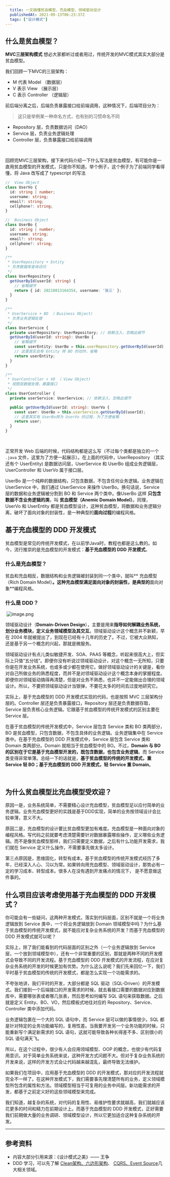 ```yaml
---
  title: 一文搞懂贫血模型、充血模型、领域驱动设计
  publishedAt: 2021-09-13T06:23:37Z
  tags: ["设计模式"]
---
```



## 什么是贫血模型？


**MVC三层架构模式** 想必大家都听过或者用过，传统开发的MVC模式其实大部分是贫血模型。
​

我们回顾一下MVC的三层架构：
​


- M 代表 Model （数据层）
- V 表示 View （展示层）
- C 表示 Controller （逻辑层）



前后端分离之后，后端负责暴露接口给前端调用，这种情况下，后端项目分为：
> 这只是举例某一种命名方式，也有别的习惯命名不同

- Repository 层，负责数据访问（DAO）
- Service 层，负责业务逻辑处理
- Controller 层，负责暴露接口给前端调用

​

回顾完MVC三层架构，接下来代码介绍一下什么写法是贫血模型，有可能你是一直用贫血模型的开发模式，只是你不知道。举个例子，这个例子为了前端同学看得懂，将 Java 改写成了 typescript 的写法
​

```typescript
//  View Object
class UserVo {
  id: string | number;
  username: string;
  email?: string;
  cellphone?: string;
}

//  Business Object
class UserBo {
  id: string | number;
  username: string;
  email?: string;
  cellphone?: string;
}

/**
 * UserRepository + Entity
 * 负责数据库查询访问
 */
class UserRepository {
  getUserById(userId: string) {
    // 省略细节
    return { id: 20210813164354, username: '张三' };
  }
}

/**
 * UserService + BO （ Business Object)
 * 负责业务逻辑处理
 */
class UserService {
  private userRepository: UserRepository; // 依赖注入，忽略此细节
  getUserById(userId: string): UserBo {
    // 省略细节
    const userEntity: UserBo = this.userRepository.getUserById(userId);
    // 这里其实会有 Entity 转 BO 的动作，省略
    return userEntity;
  }
}

/**
 * UserController + VO （ View Object)
 * 视图层数据处理，暴露接口
 */
class UserController {
  private userService: UserService; // 依赖注入，忽略此细节

  public getUserById(userId: string): UserVo {
    const user: UserBo = this.userService.getUserById(userId);
    // 这里其实有 UserBo转为 UserVo 的过程，为了方便省略
    return user;
  }
}

```
​

正常开发 Web 后端的时候，代码结构都是这么写（不过每个类都是独立的一个 `.java` 文件，这里为了方便一起展示）。在上面的代码中，UserRepository （其实还有个 UserEntity) 是数据访问层，UserService 和 UserBo 组成业务逻辑层，UserController 和 UserVo 属于接口层。


UserBo 是一个纯粹的数据结构，只包含数据，不包含任何业务逻辑。业务逻辑在 UserService 中，我们通过 UserService 来操作 UserBo。换句话说，Service 层的数据和业务逻辑被分割到 BO 和 Service 两个类中。像UserBo 这样 **只包含数据不含业务逻辑的类**，叫 **贫血模型（Anemic Domain Model）**。同理，UserVo 和 UserEntity 都是贫血模型设计，这种贫血模型，将数据和业务逻辑分离，破坏了面向对象的封装性，是一种典型的**面向过程**的编程风格。
​

## 基于充血模型的  DDD 开发模式


贫血模型是常见的传统开发模式，在以前学Java时，教程也都是这么教的。如今，流行推崇的是充血模型的开发模式：**基于充血模型的 DDD 开发模式**。
​

### 什么是充血模型？


贫血和充血相反，数据结构和业务逻辑被封装到同一个类中，就叫** 充血模型（Rich Domain Model）**。这种充血模型满足面向对象的封装性，是典型的**面向对象**编程风格。
​

### 什么是 DDD？

​
![image.png](https://cdn.nlark.com/yuque/0/2021/png/189420/1628848177951-356b0799-d6c6-4b51-bfc2-340f3949e6f7.png#clientId=u196149ca-3b04-4&from=paste&height=446&id=u98c5e9b0&margin=%5Bobject%20Object%5D&name=image.png&originHeight=372&originWidth=600&originalType=binary&ratio=1&size=51515&status=done&style=none&taskId=ub69fee19-48ca-46f1-adf9-fc4d1704ce0&width=719)
​

领域驱动设计（**Domain-Driven Design**），主要是用来**指导如何解耦业务系统，划分业务模块，定义业务领域模型及其交互**。领域驱动设计这个概念并不新颖，早在 2004 年就被提出了，到现在已经有十几年的历史了。不过，它被大众熟知，还是基于另一个概念的兴起，那就是微服务。
​

领域驱动设计有点儿类似敏捷开发、SOA、PAAS 等概念，听起来很高大上，但实际上只值“五分钱”。即便你没有听说过领域驱动设计，对这个概念一无所知，只要你是在开发业务系统，也或多或少都在使用它。做好领域驱动设计的关键是，看你对自己所做业务的熟悉程度，而并不是对领域驱动设计这个概念本身的掌握程度。即便你对领域驱动搞得再清楚，但是对业务不熟悉，也并不一定能做出合理的领域设计。所以，不要把领域驱动设计当银弹，不要花太多的时间去过度地研究它。
​

实际上，基于充血模型的 DDD 开发模式实现的代码，也是按照 MVC 三层架构分层的。Controller 层还是负责暴露接口，Repository 层还是负责数据存取，Service 层负责核心业务逻辑。它跟基于贫血模型的传统开发模式的区别主要在 Service 层。
​

在基于贫血模型的传统开发模式中，Service 层包含 Service 类和 BO 类两部分，BO 是贫血模型，只包含数据，不包含具体的业务逻辑。业务逻辑集中在 Service 类中。在基于充血模型的 DDD 开发模式中，Service 层包含 Service 类和 Domain 类两部分。Domain 就相当于贫血模型中的 BO。不过，**Domain 与 BO 的区别在于它是基于充血模型开发的，既包含数据，也包含业务逻辑**。而 Service 类变得非常单薄。总结一下的话就是，**基于贫血模型的传统的开发模式，重 Service 轻 BO；基于充血模型的 DDD 开发模式，轻 Service 重 Domain**。
​

​

## 为什么贫血模型比充血模型受欢迎？


原因一是，业务系统简单，不需要精心设计充血模型，贫血模型足以应付简单的业务逻辑。业务充血模型更好的实践是基于DDD实现，简单的业务按领域设计会比较单薄，意义不大。
​

原因二是，充血模型的设计要比贫血模型更加有难度。充血模型是一种面向对象的编程风格。写代码之前就要考虑清楚需要针对数据暴露哪些操作，定义哪些业务逻辑。而不是像贫血模型那样，我们只需要定义数据，之后有什么功能开发需求，我们就在 Service 定义什么操作，不需要事先做太多设计。
​

第三点原因是，思维固化，转型有成本。基于贫血模型的传统开发模式经历了多年，已经深入人心、习以为常。如果转向用充血模型、领域驱动设计，那势必有一定的学习成本、转型成本。很多人在没有遇到开发痛点的情况下， 是不愿意做这件事的。
​

## 什么项目应该考虑使用基于充血模型的 DDD 开发模式？




你可能会有一些疑问，这两种开发模式，落实到代码层面，区别不就是一个将业务逻辑放到 Service 类中，一个将业务逻辑放到 Domain 领域模型中吗？为什么基于贫血模型的传统开发模式，就不能应对复杂业务系统的开发？而基于充血模型的 DDD 开发模式就可以呢？
​

实际上，除了我们能看到的代码层面的区别之外（一个业务逻辑放到 Service 层，一个放到领域模型中），还有一个非常重要的区别，那就是两种不同的开发模式会导致不同的开发流程。基于充血模型的 DDD 开发模式的开发流程，在应对复杂业务系统的开发的时候更加有优势。为什么这么说呢？我们先来回忆一下，我们平时基于贫血模型的传统的开发模式，都是怎么实现一个功能需求的。
​

不夸张地讲，我们平时的开发，大部分都是 SQL 驱动（SQL-Driven）的开发模式。我们接到一个后端接口的开发需求的时候，就去看接口需要的数据对应到数据库中，需要哪张表或者哪几张表，然后思考如何编写 SQL 语句来获取数据。之后就是定义 Entity、BO、VO，然后模板式地往对应的 Repository、Service、Controller 类中添加代码。
​

业务逻辑包裹在一个大的 SQL 语句中，而 Service 层可以做的事情很少。SQL 都是针对特定的业务功能编写的，复用性差。当我要开发另一个业务功能的时候，只能重新写个满足新需求的 SQL 语句，这就可能导致各种长得差不多、区别很小的 SQL 语句满天飞。
​

所以，在这个过程中，很少有人会应用领域模型、OOP 的概念，也很少有代码复用意识。对于简单业务系统来说，这种开发方式问题不大。但对于复杂业务系统的开发来说，这样的开发方式会让代码越来越混乱，最终导致无法维护。
​

如果我们在项目中，应用基于充血模型的 DDD 的开发模式，那对应的开发流程就完全不一样了。在这种开发模式下，我们需要事先理清楚所有的业务，定义领域模型所包含的属性和方法。领域模型相当于可复用的业务中间层。新功能需求的开发，都基于之前定义好的这些领域模型来完成。


我们知道，越复杂的系统，对代码的复用性、易维护性要求就越高，我们就越应该花更多的时间和精力在前期设计上。而基于充血模型的 DDD 开发模式，正好需要我们前期做大量的业务调研、领域模型设计，所以它更加适合这种复杂系统的开发。
​


---



## 参考资料


- 内容大部分引用来源：《设计模式之美》—— 王争
- DDD 学习，可以先了解 [Clean架构、六边形架构](https://www.jdon.com/tags/40250)、 [CQRS、](http://www.jdon.com/tags/9958)[Event Source](http://www.jdon.com/tags/17268)几大相关领域。

​



